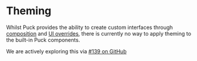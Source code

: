 # Theming

Whilst Puck provides the ability to create custom interfaces through [composition](composition) and [UI overrides](ui-overrides), there is currently no way to apply theming to the built-in Puck components.

We are actively exploring this via [#139 on GitHub](https://github.com/measuredco/puck/issues/139)

